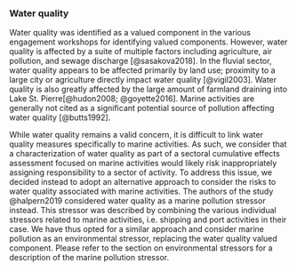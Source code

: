 ### Water quality

Water quality was identified as a valued component in the various engagement workshops for identifying valued components. However, water quality is affected by a suite of multiple factors including agriculture, air pollution, and sewage discharge [@sasakova2018]. In the fluvial sector, water quality appears to be affected primarily by land use; proximity to a large city or agriculture directly impact water quality [@vigil2003]. Water quality is also greatly affected by the large amount of farmland draining into Lake St. Pierre[@hudon2008; @goyette2016]. Marine activities are generally not cited as a significant potential source of pollution affecting water quality [@butts1992].

While water quality remains a valid concern, it is difficult to link water quality measures specifically to marine activities. As such, we consider that a characterization of water quality as part of a sectoral cumulative effects assessment focused on marine activities would likely risk inappropriately assigning responsibility to a sector of activity. To address this issue, we decided instead to adopt an alternative approach to consider the risks to water quality associated with marine activities. The authors of the study @halpern2019 considered water quality as a marine pollution stressor instead. This stressor was described by combining the various individual stressors related to marine activities, i.e. shipping and port activities in their case. We have thus opted for a similar approach and consider marine pollution as an environmental stressor, replacing the water quality valued component. Please refer to the section on environmental stressors for a description of the marine pollution stressor.

<br/>

